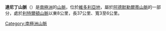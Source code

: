 {{coord|71|24|S|167|54|E|display=title}}

'''達尼丁山脈'''（{{lang-en|Dunedin Range}}）是[[南極洲|南極洲]]的[[山脈|山脈]]，位於[[維多利亞地|維多利亞地]]，屬於[[阿德默勒爾蒂山脈|阿德默勒爾蒂山脈]]的一部分，處於[[利特爾頓山脈|利特爾頓山脈]]以東8公里，長37公里、寬3至6公里。

{{Antarctica-geo-stub}}
[[Category:南極洲山脈|Category:南極洲山脈]]